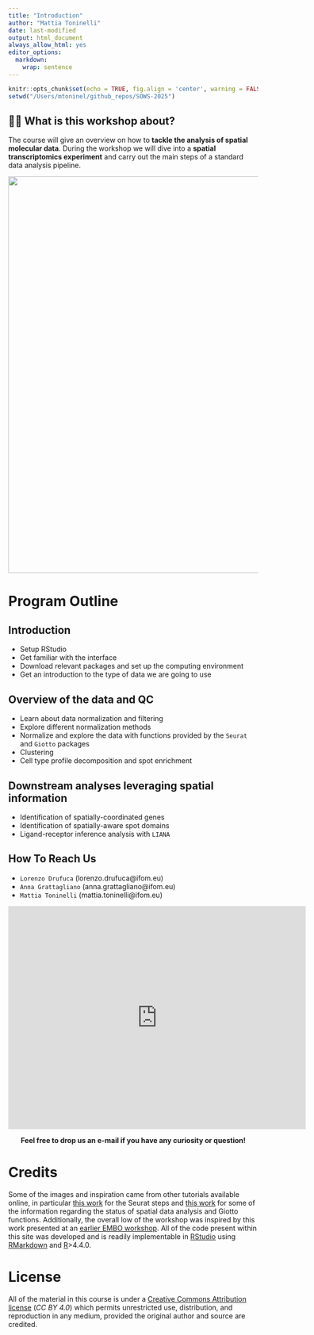```yaml
---
title: "Introduction"
author: "Mattia Toninelli"
date: last-modified 
output: html_document
always_allow_html: yes
editor_options: 
  markdown: 
    wrap: sentence
---
```


```r
knitr::opts_chunk$set(echo = TRUE, fig.align = 'center', warning = FALSE, message = FALSE)
setwd("/Users/mtoninel/github_repos/SOWS-2025")
```

## 👋🏻 What is this workshop about? 
The course will give an overview on how to **tackle the analysis of spatial molecular data**. During the workshop we will dive into a **spatial transcriptomics experiment** and carry out the main steps of a standard data analysis pipeline.

<center>

<img src="../pics/rnaseq_workflow.png" width=800 />

</center>

# Program Outline

## Introduction 
- Setup RStudio
- Get familiar with the interface
- Download relevant packages and set up the computing environment
- Get an introduction to the type of data we are going to use

## Overview of the data and QC
- Learn about data normalization and filtering
- Explore different normalization methods
- Normalize and explore the data with functions provided by the `Seurat` and `Giotto` packages
- Clustering
- Cell type profile decomposition and spot enrichment

## Downstream analyses leveraging spatial information
- Identification of spatially-coordinated genes
- Identification of spatially-aware spot domains
- Ligand-receptor inference analysis with `LIANA`

## How To Reach Us

- `Lorenzo Drufuca` (lorenzo.drufuca@ifom.eu)
- `Anna Grattagliano` (anna.grattagliano@ifom.eu)
- `Mattia Toninelli` (mattia.toninelli@ifom.eu)

<center>

<iframe src="https://www.google.com/maps/embed?pb=!1m18!1m12!1m3!1d2799.3904457401086!2d9.203071399999999!3d45.44178759999999!2m3!1f0!2f0!3f0!3m2!1i1024!2i768!4f13.1!3m3!1m2!1s0x4786c43e4304a3f5%3A0x80ca5dcc8bef68!2sIFOM%20%E2%80%A2%20Istituto%20Fondazione%20di%20Oncologia%20Molecolare%20ETS!5e0!3m2!1sit!2sit!4v1680169870014!5m2!1sit!2sit" width="600" height="450" style="border:0;" allowfullscreen="" loading="lazy" referrerpolicy="no-referrer-when-downgrade"></iframe>

**Feel free to drop us an e-mail if you have any curiosity or question!**

</center>

# Credits
Some of the images and inspiration came from other tutorials available online, in particular [this work](https://satijalab.org/seurat/articles/spatial_vignette.html) for the Seurat steps and [this work](https://drieslab.github.io/giotto_workshop_2024/introduction-to-the-giotto-package.html) for some of the information regarding the status of spatial data analysis and Giotto functions. Additionally, the overall low of the workshop was inspired by this work presented at an [earlier EMBO workshop](https://meetings.embo.org/event/24-cancer-bio). All of the code present within this site was developed and is readily implementable in [RStudio](https://posit.co/) using [RMarkdown](https://rmarkdown.rstudio.com/) and [R](https://www.r-project.org/)>4.4.0.

# License
All of the material in this course is under a [Creative Commons Attribution license](https://creativecommons.org/licenses/by/4.0/) (_CC BY 4.0_) which permits unrestricted use, distribution, and reproduction in any medium, provided the original author and source are credited.